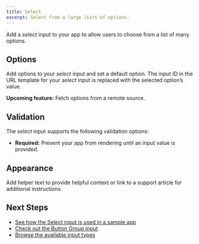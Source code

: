 ```yaml
---
title: Select
excerpt: Select from a large lists of options.
---
```


Add a _select_ input to your app to allow users to choose from a list of many options.

## Options

Add options to your _select_ input and set a default option. The input ID in the URL template for your _select_ input is replaced with the selected option’s value.

<Callout>**Upcoming feature:** Fetch options from a remote source.</Callout>

## Validation

The _select_ input supports the following validation options:

- **Required:** Prevent your app from rendering until an input value is provided.

## Appearance

Add helper text to provide helpful context or link to a support article for additional instructions.

## Next Steps

- [See how the Select input is used in a sample app](/docs/get-started/sample-apps/whole-foods-menu)
- [Check out the Button Group input](/docs/inputs/button-group)
- [Browse the available input types](/docs/inputs)

